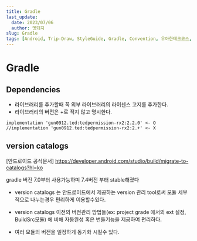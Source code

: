 ```yaml
---
title: Gradle
last_update:
  date: 2023/07/06
  author: 멧돼지
slug: Gradle
tags: [Android, Trip-Draw, StyleGuide, Gradle, Convention, 우아한테크코스, 우테코, 멧돼지, 핑구, 수달]
---
```


# Gradle

## Dependencies

- 라이브러리를 추가할때 꼭 외부 라이브러리의 라이센스 고지를 추가한다.
- 라이브러리의 버전은 +로 적지 않고 명시한다.

```
implementation 'gun0912.ted:tedpermission-rx2:2.2.0' <- O
//implementation 'gun0912.ted:tedpermission-rx2:2.+' <- X
```

## version catalogs

[안드로이드 공식문서] https://developer.android.com/studio/build/migrate-to-catalogs?hl=ko

gradle 버전 7.0부터 사용가능하며 7.4버전 부터 stable해졌다

- version catalogs 는 안드로이드에서 제공하는 version 관리 tool로써 모듈 세부적으로 나누는경우 편리하게 이용할수있다.

- version catalogs 이전의 버전관리 방법들(ex: project grade 에서의 ext 설정, BuildSrc모듈) 에 비해 자동완성 혹은 번들기능을 제공하여 편리하다.

- 여러 모듈의 버전을 일정하게 동기화 시킬수 있다.

